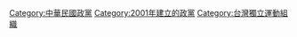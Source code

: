 {{Commonscat|Taiwan Solidarity Union}}

[[Category:中華民國政黨|Category:中華民國政黨]]
[[Category:2001年建立的政黨|Category:2001年建立的政黨]]
[[Category:台灣獨立運動組織|Category:台灣獨立運動組織]]